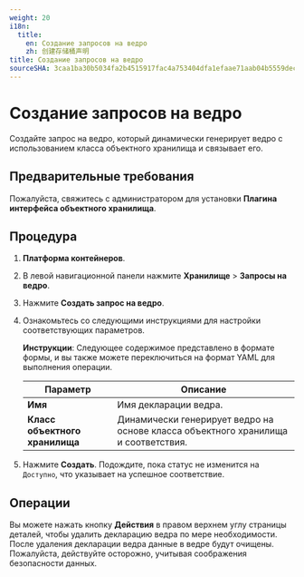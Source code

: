 ```yaml
---
weight: 20
i18n:
  title:
    en: Создание запросов на ведро
    zh: 创建存储桶声明
title: Создание запросов на ведро
sourceSHA: 3caa1ba30b5034fa2b4515917fac4a753404dfa1efaae71aab04b5559dec4e56
---
```


# Создание запросов на ведро

Создайте запрос на ведро, который динамически генерирует ведро с использованием класса объектного хранилища и связывает его.

## Предварительные требования

Пожалуйста, свяжитесь с администратором для установки **Плагина интерфейса объектного хранилища**.

## Процедура

1. **Платформа контейнеров**.

2. В левой навигационной панели нажмите **Хранилище** > **Запросы на ведро**.

3. Нажмите **Создать запрос на ведро**.

4. Ознакомьтесь со следующими инструкциями для настройки соответствующих параметров.

   **Инструкции**: Следующее содержимое представлено в формате формы, и вы также можете переключиться на формат YAML для выполнения операции.

   | Параметр                | Описание                                                                                   |
   | ----------------------- | ------------------------------------------------------------------------------------------ |
   | **Имя**                 | Имя декларации ведра.                                                                      |
   | **Класс объектного хранилища** | Динамически генерирует ведро на основе класса объектного хранилища и соответствия. |

5. Нажмите **Создать**. Подождите, пока статус не изменится на `Доступно`, что указывает на успешное соответствие.

## Операции

Вы можете нажать кнопку **Действия** в правом верхнем углу страницы деталей, чтобы удалить декларацию ведра по мере необходимости. После удаления декларации ведра данные в ведре будут очищены. Пожалуйста, действуйте осторожно, учитывая соображения безопасности данных.
